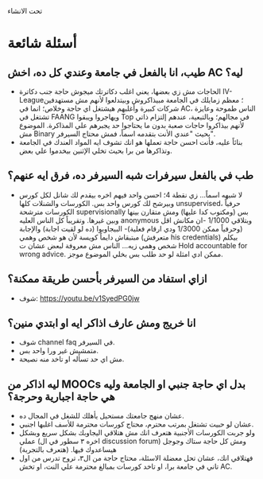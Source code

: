 
<Callout type="info" emoji="ℹ️">
  تحت الانشاء
</Callout>

# أسئلة شائعة

## طيب، انا بالفعل في جامعة وعندي كل ده، اخش AC ليه؟

- الحاجات مش زي بعضها، يعني اغلب دكاترتك ميجوش حاجة جنب دكاترة IV-League؛ معظم زمايلك في الجامعة مبيذاكروش وبيتدلعوا لأنهم مش مستهدفين شركات كبيرة وأغلبهم هيشتغل اي حاجة وخلاص؛ انما في AC، الناس طموحة وعايزة تشتغل في FAANG ويهاجروا ويبقوا Top في مجالهم؛ وبالتبعية، عندهم إلتزام ذاتي لأنهم بيذاكروا حاجات صعبة بدون ما يحتاجوا حد يجبرهم علي المذاكرة. الموضوع مش Binary بحيث "عندي الأنت بتقدمه اسماً، فمش محتاج السيرفر".
- بنائاً عليه، فأنت احسن حاجة تعملها هو انك تشوف ايه المواد العندك في الجامعة وتذاكرها من برا بحيث تخلي الإثنين بيخدموا علي بعض.

## طب في بالفعل سيرفرات شبه السيرفر ده، فرق ايه عنهم؟

-  ﻻ شبهه اسماً... زي نقطة 4؛ احسن واحد فيهم اخره بيقدم لك شانل لكل كورس وبيرشح لك كورس واحد بس. الكورسات والشنلات كلها unsupervised، حرفياً الكورسات مترشحة supervisionally بس (ومكتوب كدا عليها) ومش متقارن بينها وبين غيرها. وتقريباً كل الناس العليه anonymous وبتلاقي 1/1000 -ان مكانش اقل (وحرفياً ممكن 1/3000 ودي ارقام فعلية)- البيجاوبوا (ده لو لقيت اجابة) والإجابة مبتبقاش دايماً كويسة لأن هو شخص وهمي (متعرفش his credentials) بيكلم شخص وهمي زيه... الناس مش معروفة لبعض عشان ت Hold accountable for wrong advice. ممكن ادي امثلة لو حد طلب بس بخلي الموضوع موجز.

## ازاي استفاد من السيرفر بأحسن طريقة ممكنة؟

- شوف: https://youtu.be/v1SyedPG0jw

## انا خريج ومش عارف اذاكر ايه او ابتدي منين؟

- شوف channel faq في السيرفر.
- متمشيش غير ورا واحد بس.
- مش اي حد تسأله او تاخد منه نصيحة.

## ليه اذاكر من MOOCs بدل اي حاجة جنبي او الجامعة وليه هي حاجة اجبارية وحرجة؟

- عشان منهج جامعتك مستحيل يأهلك للشغل في المجال ده.
- عشان لو حبيت تشتغل بمرتب محترم، محتاج كورسات محترمة للأسف اغلبها اجنبي.
- ولو جربت الكورسات الأجنبية هتعرف انك مش هتلاقي اليجاوبك بشكل سريع وبشكل عملي (اخره ٣ سطور في ال discussion forum) ومش كل حاجة ستاك وجوجل هيساعدوك فيها. (هتعرف بالتجربة)
- فهتلاقي انك، عشان تحل معضلة الاسئلة، محتاج حاجة من ال٣، تروح تدرس من اول تاني في جامعة برا، او تاخد كورسات بمبالغ محترمة علي النت، او تخش AC.
